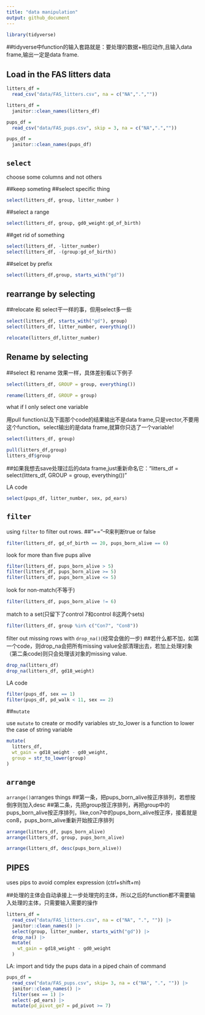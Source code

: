 ```yaml
---
title: "data manipulation"
output: github_document
---
```

```r
library(tidyverse)
```

##tidyverse中function的输入套路就是：要处理的数据+相应动作,且输入data frame,输出一定是data frame.

## Load in the FAS litters data

```r
litters_df = 
  read_csv("data/FAS_litters.csv", na = c("NA",".",""))

litters_df = 
  janitor::clean_names(litters_df)

pups_df =
  read_csv("data/FAS_pups.csv", skip = 3, na = c("NA",".",""))

pups_df =
  janitor::clean_names(pups_df)

```

## `select`

choose some columns and not others

##keep someting
##select specific thing

```r
select(litters_df, group, litter_number )
```

##select a range
```r
select(litters_df, group, gd0_weight:gd_of_birth)
```


##get rid of something

```r
select(litters_df, -litter_number)
select(litters_df, -(group:gd_of_birth))
```

##selcet by prefix

```r
select(litters_df,group, starts_with("gd"))
```


## rearrange by selecting 
##relocate 和 select干一样的事，但用select多一些

```r
select(litters_df, starts_with("gd"), group)
select(litters_df, litter_number, everything())

relocate(litters_df,litter_number)
```


## Rename by selecting
##select 和 rename 效果一样，具体差别看以下例子

```r
select(litters_df, GROUP = group, everything())

rename(litters_df, GROUP = group)
```

what if I only select one variable

用pull function以及下面那个code的结果输出不是data frame,只是vector,不要用这个function。select输出的是data frame,就算你只选了一个variable!

```r
select(litters_df, group)

pull(litters_df,group)
litters_df$group
```

##如果我想去save处理过后的data frame,just重新命名它："litters_df = select(litters_df, GROUP = group, everything())"

LA code

```r
select(pups_df, litter_number, sex, pd_ears)
```

## `filter`

using `filter` to filter out rows.
##"=="--R来判断true or false

```r
filter(litters_df, gd_of_birth == 20, pups_born_alive == 6)
```

look for more than five pups alive

```r
filter(litters_df, pups_born_alive > 5)
filter(litters_df, pups_born_alive >= 5)
filter(litters_df, pups_born_alive <= 5)

```


look for non-match(不等于)

```r
filter(litters_df, pups_born_alive != 6)
```


match to a set(只留下了control 7和control 8这两个sets)

```r
filter(litters_df, group %in% c("Con7", "Con8"))
```


filter out missing rows with `drop_na()`(经常会做的一步)
##若什么都不加，如第一个code，则drop_na会把所有missing value全部清理出去，若加上处理对象（第二条code)则只会处理该对象的missing value.

```r
drop_na(litters_df)
drop_na(litters_df, gd18_weight)
```

LA code

```r
filter(pups_df, sex == 1)
filter(pups_df, pd_walk < 11, sex == 2)
```


##`mutate`

use `mutate` to create or modify variables
str_to_lower is a function to lower the case of string variable

```r
mutate(
  litters_df,
  wt_gain = gd18_weight - gd0_weight,
  group = str_to_lower(group)
)
```

## `arrange`

`arrange()`arranges things
##第一条，把pups_born_alive按正序排列，若想按倒序则加入desc
##第二条，先把group按正序排列，再把group中的pups_born_alive按正序排列，like,con7中的pups_born_alive按正序，接着就是con8，pups_born_alive重新开始按正序排列

```r
arrange(litters_df, pups_born_alive)
arrange(litters_df, group, pups_born_alive)

arrange(litters_df, desc(pups_born_alive))
```


## PIPES

uses pips to avoid complex expression (ctrl+shift+m)

##处理的主体会自动承接上一步处理完的主体，所以之后的function都不需要输入处理的主体，只需要输入需要的操作

```r
litters_df = 
  read_csv("data/FAS_litters.csv", na = c("NA", ".", "")) |> 
  janitor::clean_names() |> 
  select(group, litter_number, starts_with("gd")) |> 
  drop_na() |> 
  mutate(
    wt_gain = gd18_weight - gd0_weight
  )
```


LA: import and tidy the pups data in a piped chain of command

```r
pups_df = 
  read_csv("data/FAS_pups.csv", skip= 3, na = c("NA", ".", "")) |> 
  janitor::clean_names() |> 
  filter(sex == 1) |> 
  select(-pd_ears) |> 
  mutate(pd_pivot_ge7 = pd_pivot >= 7)
  
```

